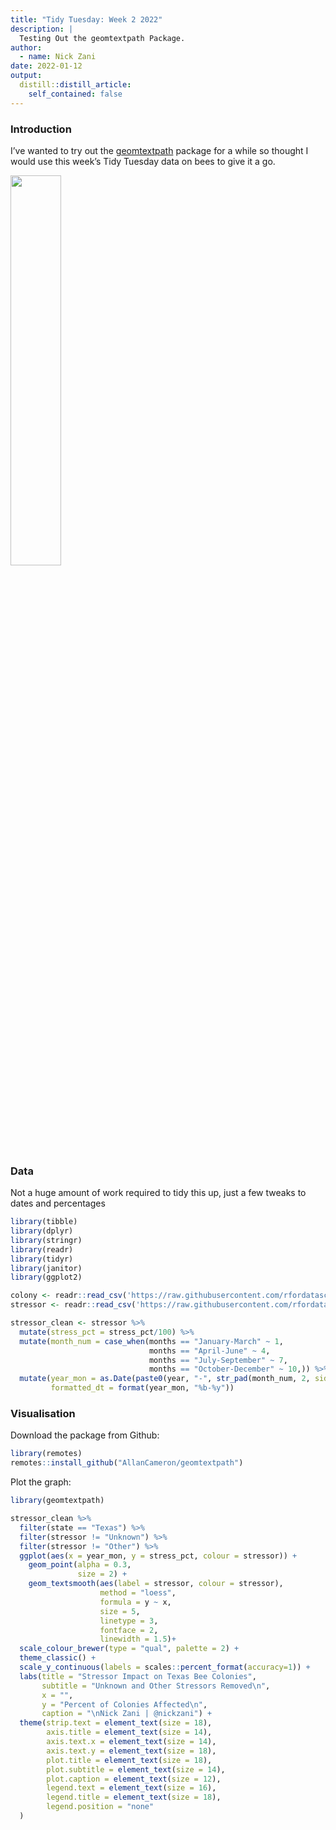 ```yaml
---
title: "Tidy Tuesday: Week 2 2022"
description: |
  Testing Out the geomtextpath Package.
author:
  - name: Nick Zani
date: 2022-01-12
output:
  distill::distill_article:
    self_contained: false
---
```



### Introduction

I've wanted to try out the [geomtextpath](https://github.com/AllanCameron/geomtextpath) package for a while so thought I would use this week's Tidy Tuesday data on bees to give it a go.

![](https://media.giphy.com/media/TJBbXQooivUNq/giphy.gif){width=40%}


### Data

Not a huge amount of work required to tidy this up, just a few tweaks to dates and percentages

```r
library(tibble)
library(dplyr)
library(stringr)
library(readr)
library(tidyr)
library(janitor)
library(ggplot2)

colony <- readr::read_csv('https://raw.githubusercontent.com/rfordatascience/tidytuesday/master/data/2022/2022-01-11/colony.csv')
stressor <- readr::read_csv('https://raw.githubusercontent.com/rfordatascience/tidytuesday/master/data/2022/2022-01-11/stressor.csv')

stressor_clean <- stressor %>% 
  mutate(stress_pct = stress_pct/100) %>%
  mutate(month_num = case_when(months == "January-March" ~ 1,
                               months == "April-June" ~ 4,
                               months == "July-September" ~ 7,
                               months == "October-December" ~ 10,)) %>%
  mutate(year_mon = as.Date(paste0(year, "-", str_pad(month_num, 2, side = "left", pad = 0), "-01")),
         formatted_dt = format(year_mon, "%b-%y"))

```

### Visualisation

Download the package from Github:

```r
library(remotes)
remotes::install_github("AllanCameron/geomtextpath")
```

Plot the graph:

```r
library(geomtextpath)

stressor_clean %>%
  filter(state == "Texas") %>%
  filter(stressor != "Unknown") %>%
  filter(stressor != "Other") %>%
  ggplot(aes(x = year_mon, y = stress_pct, colour = stressor)) +
    geom_point(alpha = 0.3,
               size = 2) +
    geom_textsmooth(aes(label = stressor, colour = stressor),
                    method = "loess", 
                    formula = y ~ x,
                    size = 5, 
                    linetype = 3, 
                    fontface = 2, 
                    linewidth = 1.5)+
  scale_colour_brewer(type = "qual", palette = 2) +
  theme_classic() +
  scale_y_continuous(labels = scales::percent_format(accuracy=1)) +
  labs(title = "Stressor Impact on Texas Bee Colonies", 
       subtitle = "Unknown and Other Stressors Removed\n",
       x = "",
       y = "Percent of Colonies Affected\n",
       caption = "\nNick Zani | @nickzani") +
  theme(strip.text = element_text(size = 18),
        axis.title = element_text(size = 14),
        axis.text.x = element_text(size = 14),
        axis.text.y = element_text(size = 18),
        plot.title = element_text(size = 18),
        plot.subtitle = element_text(size = 14),
        plot.caption = element_text(size = 12),
        legend.text = element_text(size = 16),
        legend.title = element_text(size = 18),
        legend.position = "none"
  )
```
